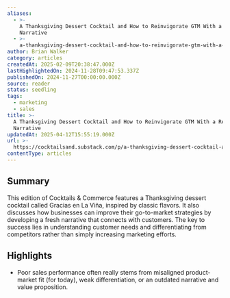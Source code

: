 ```yaml
---
aliases:
  - >-
    A Thanksgiving Dessert Cocktail and How to Reinvigorate GTM With a Refreshed
    Narrative
  - >-
    a-thanksgiving-dessert-cocktail-and-how-to-reinvigorate-gtm-with-a-refreshed-narrative
author: Brian Walker
category: articles
createdAt: 2025-02-09T20:38:47.000Z
lastHighlightedOn: 2024-11-28T09:47:53.337Z
publishedOn: 2024-11-27T00:00:00.000Z
source: reader
status: seedling
tags:
  - marketing
  - sales
title: >-
  A Thanksgiving Dessert Cocktail and How to Reinvigorate GTM With a Refreshed
  Narrative
updatedAt: 2025-04-12T15:55:19.000Z
url: >-
  https://cocktailsand.substack.com/p/a-thanksgiving-dessert-cocktail-and?utm_source=post-email-title&publication_id=1376386&post_id=152253740&utm_campaign=email-post-title&isFreemail=true&r=og9hp&triedRedirect=true&utm_medium=email
contentType: articles
---
```

## Summary

This edition of Cocktails & Commerce features a Thanksgiving dessert cocktail called Gracias en La Viña, inspired by classic flavors. It also discusses how businesses can improve their go-to-market strategies by developing a fresh narrative that connects with customers. The key to success lies in understanding customer needs and differentiating from competitors rather than simply increasing marketing efforts.

## Highlights

- Poor sales performance often really stems from misaligned product-market fit (for today), weak differentiation, or an outdated narrative and value proposition.
